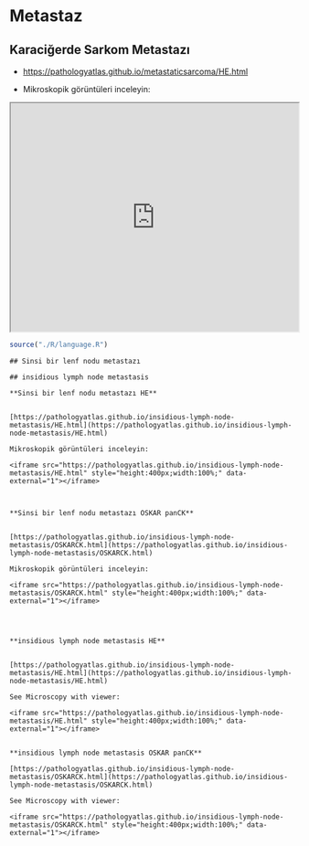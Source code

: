# Metastaz

## Karaciğerde Sarkom Metastazı

-   <https://pathologyatlas.github.io/metastaticsarcoma/HE.html>

-   Mikroskopik görüntüleri inceleyin:

<iframe src="https://pathologyatlas.github.io/metastaticsarcoma/HE.html" style="height:400px;width:100%;" data-external="1">

</iframe>




```r

source("./R/language.R")

```




```asis

## Sinsi bir lenf nodu metastazı

```




```asis

## insidious lymph node metastasis

```




```asis

**Sinsi bir lenf nodu metastazı HE**


[https://pathologyatlas.github.io/insidious-lymph-node-metastasis/HE.html](https://pathologyatlas.github.io/insidious-lymph-node-metastasis/HE.html)

Mikroskopik görüntüleri inceleyin:

<iframe src="https://pathologyatlas.github.io/insidious-lymph-node-metastasis/HE.html" style="height:400px;width:100%;" data-external="1"></iframe>



**Sinsi bir lenf nodu metastazı OSKAR panCK**


[https://pathologyatlas.github.io/insidious-lymph-node-metastasis/OSKARCK.html](https://pathologyatlas.github.io/insidious-lymph-node-metastasis/OSKARCK.html)

Mikroskopik görüntüleri inceleyin:

<iframe src="https://pathologyatlas.github.io/insidious-lymph-node-metastasis/OSKARCK.html" style="height:400px;width:100%;" data-external="1"></iframe>




```




```asis

**insidious lymph node metastasis HE**


[https://pathologyatlas.github.io/insidious-lymph-node-metastasis/HE.html](https://pathologyatlas.github.io/insidious-lymph-node-metastasis/HE.html)

See Microscopy with viewer: 

<iframe src="https://pathologyatlas.github.io/insidious-lymph-node-metastasis/HE.html" style="height:400px;width:100%;" data-external="1"></iframe>


**insidious lymph node metastasis OSKAR panCK**

[https://pathologyatlas.github.io/insidious-lymph-node-metastasis/OSKARCK.html](https://pathologyatlas.github.io/insidious-lymph-node-metastasis/OSKARCK.html)

See Microscopy with viewer: 

<iframe src="https://pathologyatlas.github.io/insidious-lymph-node-metastasis/OSKARCK.html" style="height:400px;width:100%;" data-external="1"></iframe>



```


